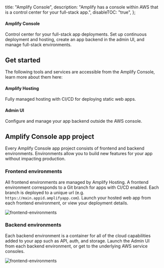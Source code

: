   title: "Amplify Console",
  description:
    "Amplify has a console within AWS that is a control center for your full-stack app.",
  disableTOC: "true",
};

<Grid columns={1} class="margin-top-lg margin-bottom-lg">
  <Card
    external
    url="https://console.aws.amazon.com/amplify/home"
    class="border-radius"
    containertag="amplify-external-link"
  >
    <CardGraphic src="/assets/logo-dark.svg" />
    <CardDetail>
      <h4>Amplify Console</h4>
      <p>
        Control center for your full-stack app deployments. Set up continuous
        deployment and hosting, create an app backend in the admin UI, and manage
        full-stack environments.
      </p>
    </CardDetail>
  </Card>
</Grid>

## Get started

The following tools and services are accessible from the Amplify Console, learn more about them here:

<Grid columns={2} class="margin-top-lg margin-bottom-lg">
  <Card
    external
    url="https://docs.aws.amazon.com/amplify/latest/userguide/welcome.html"
    class="border-radius"
    containertag="amplify-external-link"
  >
    <CardGraphic src="/assets/console.png" />
    <CardDetail>
      <h4>Amplify Hosting</h4>
      <p>
        Fully managed hosting with CI/CD for deploying static web apps.
      </p>
    </CardDetail>
  </Card>

  <Card url="/console/adminui/start" class="border-radius">
    <CardGraphic src="/assets/cli.png" />
    <CardDetail>
      <h4>Admin UI</h4>
      <p>
        Configure and manage your app backend outside the AWS console.
      </p>
    </CardDetail>
  </Card>
</Grid>


## Amplify Console app project

Every Amplify Console app project consists of frontend and backend environments. Environments allow you to build new features for your app without impacting production.

### Frontend environments

All frontend environments are managed by Amplify Hosting. A frontend environment corresponds to a Git branch for apps with CI/CD enabled. Each branch is deployed to a unique url (e.g. `https://main.appid.amplifyapp.com`). Launch your hosted web app from each frontend environment, or view your deployment details.

![frontend-environments](/images/console/frontend-envs.gif)

### Backend environments

Each backend environment is a container for all of the cloud capabilities added to your app such as API, auth, and storage. Launch the Admin UI from each backend environment, or get to the underlying AWS service consoles.

![frontend-environments](/images/console/backend-envs.gif)
